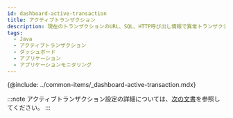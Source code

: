 ```yaml
---
id: dashboard-active-transaction
title: アクティブトランザクション
description: 現在のトランザクションのURL、SQL、HTTP呼び出し情報で異常トランザクションをすばやく特定し、詳細なトレースを通じて遅延間隔を詳細に分析できます。
tags:
  - Java
  - アクティブトランザクション
  - ダッシュボード
  - アプリケーション
  - アプリケーションモニタリング
---
```


{@include: ../common-items/_dashboard-active-transaction.mdx} 

:::note
アクティブトランザクション設定の詳細については、[次の文書](active-transactions)を参照してください。
:::
